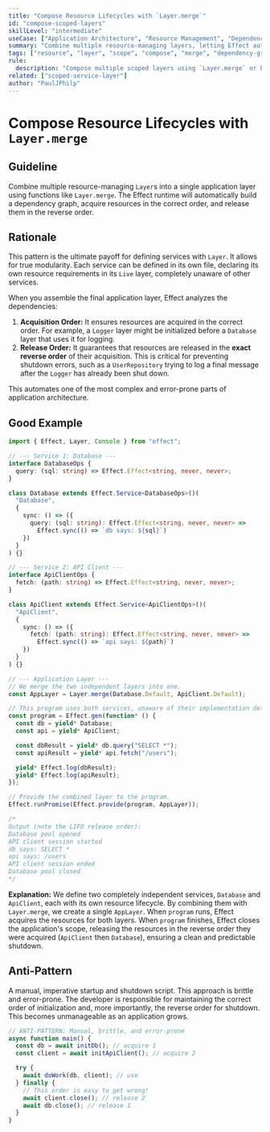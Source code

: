 ```yaml
---
title: "Compose Resource Lifecycles with `Layer.merge`"
id: "compose-scoped-layers"
skillLevel: "intermediate"
useCase: ["Application Architecture", "Resource Management", "Dependency Injection"]
summary: "Combine multiple resource-managing layers, letting Effect automatically handle the acquisition and release order."
tags: ["resource", "layer", "scope", "compose", "merge", "dependency-graph", "architecture"]
rule:
  description: "Compose multiple scoped layers using `Layer.merge` or by providing one layer to another."
related: ["scoped-service-layer"]
author: "PaulJPhilp"
---
```


# Compose Resource Lifecycles with `Layer.merge`

## Guideline

Combine multiple resource-managing `Layer`s into a single application layer using functions like `Layer.merge`. The Effect runtime will automatically build a dependency graph, acquire resources in the correct order, and release them in the reverse order.

## Rationale

This pattern is the ultimate payoff for defining services with `Layer`. It allows for true modularity. Each service can be defined in its own file, declaring its own resource requirements in its `Live` layer, completely unaware of other services.

When you assemble the final application layer, Effect analyzes the dependencies:
1.  **Acquisition Order:** It ensures resources are acquired in the correct order. For example, a `Logger` layer might be initialized before a `Database` layer that uses it for logging.
2.  **Release Order:** It guarantees that resources are released in the **exact reverse order** of their acquisition. This is critical for preventing shutdown errors, such as a `UserRepository` trying to log a final message after the `Logger` has already been shut down.

This automates one of the most complex and error-prone parts of application architecture.

## Good Example

```typescript
import { Effect, Layer, Console } from "effect";

// --- Service 1: Database ---
interface DatabaseOps {
  query: (sql: string) => Effect.Effect<string, never, never>;
}

class Database extends Effect.Service<DatabaseOps>()(
  "Database",
  {
    sync: () => ({
      query: (sql: string): Effect.Effect<string, never, never> =>
        Effect.sync(() => `db says: ${sql}`)
    })
  }
) {}

// --- Service 2: API Client ---
interface ApiClientOps {
  fetch: (path: string) => Effect.Effect<string, never, never>;
}

class ApiClient extends Effect.Service<ApiClientOps>()(
  "ApiClient",
  {
    sync: () => ({
      fetch: (path: string): Effect.Effect<string, never, never> =>
        Effect.sync(() => `api says: ${path}`)
    })
  }
) {}

// --- Application Layer ---
// We merge the two independent layers into one.
const AppLayer = Layer.merge(Database.Default, ApiClient.Default);

// This program uses both services, unaware of their implementation details.
const program = Effect.gen(function* () {
  const db = yield* Database;
  const api = yield* ApiClient;

  const dbResult = yield* db.query("SELECT *");
  const apiResult = yield* api.fetch("/users");

  yield* Effect.log(dbResult);
  yield* Effect.log(apiResult);
});

// Provide the combined layer to the program.
Effect.runPromise(Effect.provide(program, AppLayer));

/*
Output (note the LIFO release order):
Database pool opened
API client session started
db says: SELECT *
api says: /users
API client session ended
Database pool closed
*/
```

**Explanation:**
We define two completely independent services, `Database` and `ApiClient`, each with its own resource lifecycle. By combining them with `Layer.merge`, we create a single `AppLayer`. When `program` runs, Effect acquires the resources for both layers. When `program` finishes, Effect closes the application's scope, releasing the resources in the reverse order they were acquired (`ApiClient` then `Database`), ensuring a clean and predictable shutdown.

## Anti-Pattern

A manual, imperative startup and shutdown script. This approach is brittle and error-prone. The developer is responsible for maintaining the correct order of initialization and, more importantly, the reverse order for shutdown. This becomes unmanageable as an application grows.

```typescript
// ANTI-PATTERN: Manual, brittle, and error-prone
async function main() {
  const db = await initDb(); // acquire 1
  const client = await initApiClient(); // acquire 2

  try {
    await doWork(db, client); // use
  } finally {
    // This order is easy to get wrong!
    await client.close(); // release 2
    await db.close(); // release 1
  }
}
```